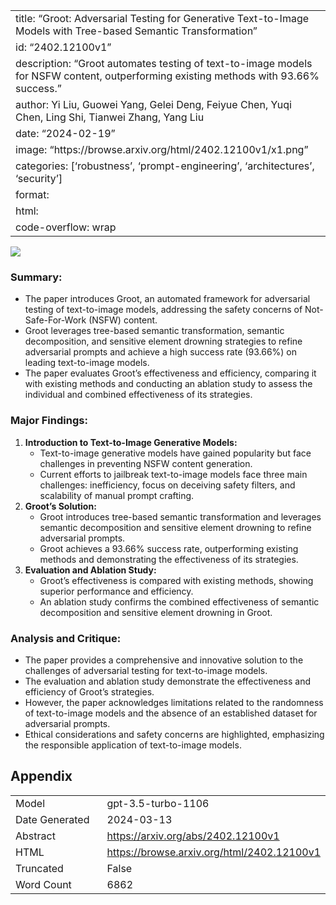 
---
title: "Groot: Adversarial Testing for Generative Text-to-Image Models with Tree-based Semantic Transformation"
id: "2402.12100v1"
description: "Groot automates testing of text-to-image models for NSFW content, outperforming existing methods with 93.66% success."
author: Yi Liu, Guowei Yang, Gelei Deng, Feiyue Chen, Yuqi Chen, Ling Shi, Tianwei Zhang, Yang Liu
date: "2024-02-19"
image: "https://browse.arxiv.org/html/2402.12100v1/x1.png"
categories: ['robustness', 'prompt-engineering', 'architectures', 'security']
format:
  html:
    code-overflow: wrap
---

![](https://browse.arxiv.org/html/2402.12100v1/x1.png)

### Summary:
- The paper introduces Groot, an automated framework for adversarial testing of text-to-image models, addressing the safety concerns of Not-Safe-For-Work (NSFW) content.
- Groot leverages tree-based semantic transformation, semantic decomposition, and sensitive element drowning strategies to refine adversarial prompts and achieve a high success rate (93.66%) on leading text-to-image models.
- The paper evaluates Groot's effectiveness and efficiency, comparing it with existing methods and conducting an ablation study to assess the individual and combined effectiveness of its strategies.

### Major Findings:
1. **Introduction to Text-to-Image Generative Models:**
   - Text-to-image generative models have gained popularity but face challenges in preventing NSFW content generation.
   - Current efforts to jailbreak text-to-image models face three main challenges: inefficiency, focus on deceiving safety filters, and scalability of manual prompt crafting.

2. **Groot's Solution:**
   - Groot introduces tree-based semantic transformation and leverages semantic decomposition and sensitive element drowning to refine adversarial prompts.
   - Groot achieves a 93.66% success rate, outperforming existing methods and demonstrating the effectiveness of its strategies.

3. **Evaluation and Ablation Study:**
   - Groot's effectiveness is compared with existing methods, showing superior performance and efficiency.
   - An ablation study confirms the combined effectiveness of semantic decomposition and sensitive element drowning in Groot.

### Analysis and Critique:
- The paper provides a comprehensive and innovative solution to the challenges of adversarial testing for text-to-image models.
- The evaluation and ablation study demonstrate the effectiveness and efficiency of Groot's strategies.
- However, the paper acknowledges limitations related to the randomness of text-to-image models and the absence of an established dataset for adversarial prompts.
- Ethical considerations and safety concerns are highlighted, emphasizing the responsible application of text-to-image models.

## Appendix

|          |          |
|----------|----------|
| Model     | gpt-3.5-turbo-1106       |
| Date Generated     | 2024-03-13       |
| Abstract | [https://arxiv.org/abs/2402.12100v1](https://arxiv.org/abs/2402.12100v1)        |
| HTML     | [https://browse.arxiv.org/html/2402.12100v1](https://browse.arxiv.org/html/2402.12100v1)       |
| Truncated       | False       |
| Word Count       | 6862       |